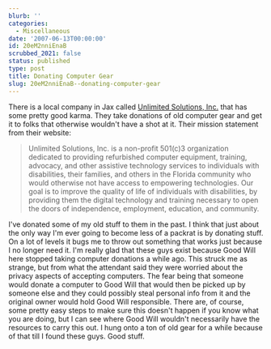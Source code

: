 ```yaml
---
blurb: ''
categories:
  - Miscellaneous
date: '2007-06-13T00:00:00'
id: 20eM2nniEnaB
scrubbed_2021: false
status: published
type: post
title: Donating Computer Gear
slug: 20eM2nniEnaB--donating-computer-gear
---
```


There is a local company in Jax called
[Unlimited Solutions, Inc.](http://www.usatspecialists.org/) that
has some pretty good karma. They take donations of old computer
gear and get it to folks that otherwise wouldn't have a shot at it.
Their mission statement from their website:
> Unlimited Solutions, Inc. is a non-profit 501(c)3 organization
> dedicated to providing refurbished computer equipment, training,
> advocacy, and other assistive technology services to individuals
> with disabilities, their families, and others in the Florida
> community who would otherwise not have access to empowering
> technologies. Our goal is to improve the quality of life of
> individuals with disabilities, by providing them the digital
> technology and training necessary to open the doors of
> independence, employment, education, and community.

I've donated some of my old stuff to them in the past. I think that
just about the only way I'm ever going to become less of a packrat
is by donating stuff. On a lot of levels it bugs me to throw out
something that works just because I no longer need it. I'm really
glad that these guys exist because Good Will here stopped taking
computer donations a while ago. This struck me as strange, but from
what the attendant said they were worried about the privacy aspects
of accepting computers. The fear being that someone would donate a
computer to Good Will that would then be picked up by someone else
and they could possibly steal personal info from it and the
original owner would hold Good Will responsible. There are, of
course, some pretty easy steps to make sure this doesn't happen if
you know what you are doing, but I can see where Good Will wouldn't
necessarily have the resources to carry this out. I hung onto a ton
of old gear for a while because of that till I found these guys.
Good stuff.
